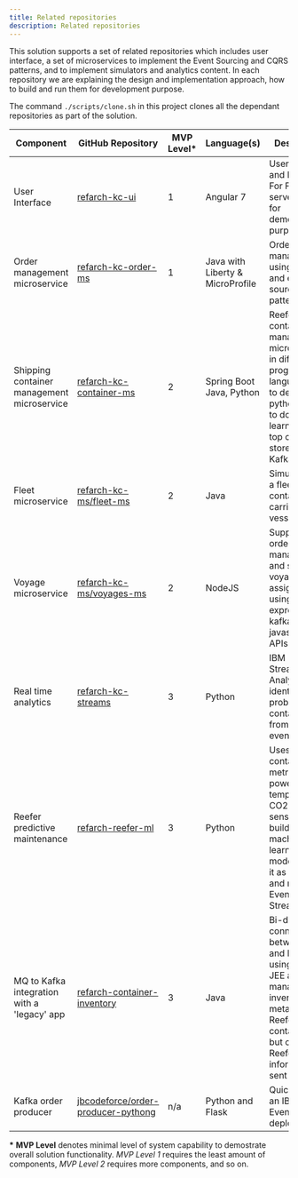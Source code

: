 ```yaml
---
title: Related repositories
description: Related repositories
---
```


This solution supports a set of related repositories which includes user interface, a set of microservices to implement the Event Sourcing and CQRS patterns, and to implement simulators and analytics content.
In each repository we are explaining the design and implementation approach, how to build and run them for development purpose.

The command `./scripts/clone.sh` in this project clones all the dependant repositories as part of the solution.

| Component                 | GitHub Repository | MVP Level* | Language(s) | Description |
| ------------------------- | ------------------ | ------ |------------------ | ------------------ |
| User Interface                | [refarch-kc-ui](https://ibm-cloud-architecture.github.io/refarch-kc-ui/) | 1 | Angular 7 | User Interface and Backend For Frontend server used for demonstration purpose |
| Order management microservice | [refarch-kc-order-ms](https://ibm-cloud-architecture.github.io/refarch-kc-order-ms) | 1 | Java with Liberty & MicroProfile | Order management using CQRS and event sourcing pattern |
| Shipping container management microservice | [refarch-kc-container-ms](https://ibm-cloud-architecture.github.io/refarch-kc-container-ms/) | 2 | Spring Boot Java, Python | Reefer container management microservice in different programming language, and to define python tools to do machine learning on top of event store from Kafka. |
| Fleet microservice | [refarch-kc-ms/fleet-ms](https://ibm-cloud-architecture.github.io/refarch-kc-ms/fleetms) | 2 | Java | Simulation of a fleet of container carrier vessels |
| Voyage microservice       | [refarch-kc-ms/voyages-ms](https://ibm-cloud-architecture.github.io/refarch-kc-ms/voyagems) | 2 | NodeJS | Supports the order management and ship voyage assignment, using Nodejs / express and kafka javascript APIs. |
| Real time analytics | [refarch-kc-streams](https://github.com/ibm-cloud-architecture/refarch-kc-streams) | 3 | Python | IBM Streaming Analytics to identify problem on containers from real time events. |
| Reefer predictive maintenance | [refarch-reefer-ml](https://ibm-cloud-architecture.github.io/refarch-reefer-ml/) | 3 | Python | Uses Reefer container metrics like power, temperature, CO2, or other sensors to build a machine learning model, deploy it as a service and run it on Event Streams. |
| MQ to Kafka integration with a 'legacy' app | [refarch-container-inventory](https://ibm-cloud-architecture.github.io/refarch-container-inventory/) | 3 | Java | Bi-directional connections between MQ and Kafka, using a legacy JEE app to manage the inventory for metal and Reefer containers, but only Reefer information is sent to Kafka. |
| Kafka order producer | [jbcodeforce/order-producer-pythong](https://github.com/jbcodeforce/order-producer-python) | n/a | Python and Flask | Quickly test an IBM Cloud Event Streams deployment. |

**\*** **MVP Level** denotes minimal level of system capability to demostrate overall solution functionality.  *MVP Level 1* requires the least amount of components, *MVP Level 2* requires more components, and so on.
